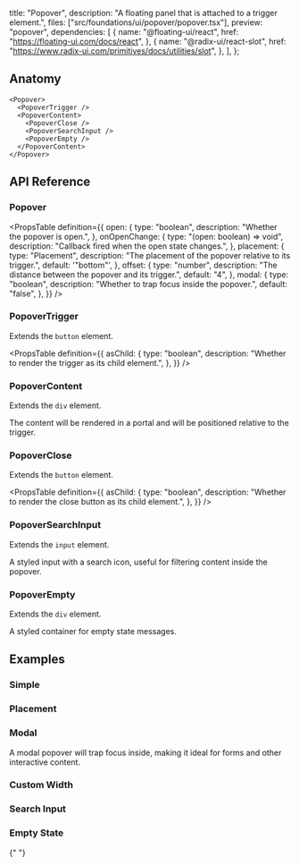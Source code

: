   title: "Popover",
  description: "A floating panel that is attached to a trigger element.",
  files: ["src/foundations/ui/popover/popover.tsx"],
  preview: "popover",
  dependencies: [
    {
      name: "@floating-ui/react",
      href: "https://floating-ui.com/docs/react",
    },
    {
      name: "@radix-ui/react-slot",
      href: "https://www.radix-ui.com/primitives/docs/utilities/slot",
    },
  ],
};

## Anatomy

```tsx
<Popover>
  <PopoverTrigger />
  <PopoverContent>
    <PopoverClose />
    <PopoverSearchInput />
    <PopoverEmpty />
  </PopoverContent>
</Popover>
```

## API Reference

### Popover

<PropsTable
  definition={{
    open: {
      type: "boolean",
      description: "Whether the popover is open.",
    },
    onOpenChange: {
      type: "(open: boolean) => void",
      description: "Callback fired when the open state changes.",
    },
    placement: {
      type: "Placement",
      description: "The placement of the popover relative to its trigger.",
      default: '"bottom"',
    },
    offset: {
      type: "number",
      description: "The distance between the popover and its trigger.",
      default: "4",
    },
    modal: {
      type: "boolean",
      description: "Whether to trap focus inside the popover.",
      default: "false",
    },
  }}
/>

### PopoverTrigger

Extends the `button` element.

<PropsTable
  definition={{
    asChild: {
      type: "boolean",
      description: "Whether to render the trigger as its child element.",
    },
  }}
/>

### PopoverContent

Extends the `div` element.

The content will be rendered in a portal and will be positioned relative to the trigger.

### PopoverClose

Extends the `button` element.

<PropsTable
  definition={{
    asChild: {
      type: "boolean",
      description: "Whether to render the close button as its child element.",
    },
  }}
/>

### PopoverSearchInput

Extends the `input` element.

A styled input with a search icon, useful for filtering content inside the popover.

### PopoverEmpty

Extends the `div` element.

A styled container for empty state messages.

## Examples

### Simple

<Preview slug="popover" />

### Placement

<Preview slug="popover-placement" />

### Modal

A modal popover will trap focus inside, making it ideal for forms and other interactive content.

<Preview slug="popover-modal" />

### Custom Width

<Preview slug="popover-custom-width" />

### Search Input

<Preview slug="popover-search" />

### Empty State

<Preview slug="popover-empty" />{" "}
